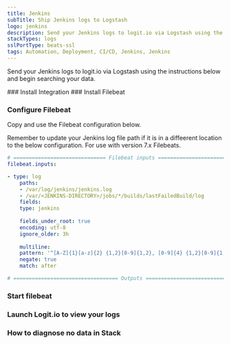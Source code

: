 ```yaml
---
title: Jenkins
subTitle: Ship Jenkins logs to Logstash
logo: jenkins
description: Send your Jenkins logs to logit.io via Logstash using the instructions below and begin searching your data
stackTypes: logs
sslPortType: beats-ssl
tags: Automation, Deployment, CI/CD, Jenkins, Jenkins
---
```


Send your Jenkins logs to logit.io via Logstash using 
the instructions below and begin searching your data.

<Steps>
  ### Install Integration
  <InstallIntegration/>
  ### Install Filebeat

  <InstallFilebeat />

  ### Configure Filebeat

  Copy and use the Filebeat configuration below.

  Remember to update your Jenkins log file path if it is in a diffeerent location to the below configuration.
  <Callout type="warning">
      For use with version 7.x Filebeats.
  </Callout>

  ```yml copy
  # ============================== Filebeat inputs ==============================
  filebeat.inputs:

  - type: log
      paths:
      - /var/log/jenkins/jenkins.log
      - /var/<JENKINS-DIRECTORY>/jobs/*/builds/lastFailedBuild/log
      fields:
      type: jenkins
      
      fields_under_root: true
      encoding: utf-8
      ignore_older: 3h
      
      multiline:
      pattern: '^[A-Z]{1}[a-z]{2} {1,2}[0-9]{1,2}, [0-9]{4} {1,2}[0-9]{1,2}:[0-9]{2}:[0-9]{2}'
      negate: true
      match: after

  # ================================== Outputs ===================================
  ```
  <ConfigureOutput/>

  ### Start filebeat
  
  <StartFilebeat />

  ### Launch Logit.io to view your logs
  <LaunchStack utmMedium="logs" utmCampaign="jenkins" source="jenkins" />

  ### How to diagnose no data in Stack

  <DiagnoseNoData />
</Steps>